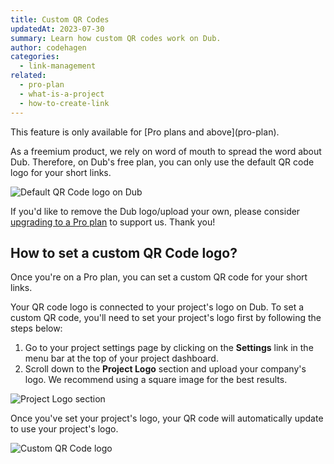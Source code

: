 ```yaml
---
title: Custom QR Codes
updatedAt: 2023-07-30
summary: Learn how custom QR codes work on Dub.
author: codehagen
categories:
  - link-management
related:
  - pro-plan
  - what-is-a-project
  - how-to-create-link
---
```


<Note variant="success">
  This feature is only available for [Pro plans and above](pro-plan).
</Note>

As a freemium product, we rely on word of mouth to spread the word about Dub. Therefore, on Dub's free plan, you can only use the default QR code logo for your short links.

<Image
  alt="Default QR Code logo on Dub"
  src="https://d2vwwcvoksz7ty.cloudfront.net/help/free-plan-qrcode.png"
  width={986}
  height={654}
/>

If you'd like to remove the Dub logo/upload your own, please consider [upgrading to a Pro plan](pro-plan#how-to-upgrade-to-pro) to support us. Thank you!

## How to set a custom QR Code logo?

Once you're on a Pro plan, you can set a custom QR code for your short links.

Your QR code logo is connected to your project's logo on Dub. To set a custom QR code, you'll need to set your project's logo first by following the steps below:

1. Go to your project settings page by clicking on the **Settings** link in the menu bar at the top of your project dashboard.
2. Scroll down to the **Project Logo** section and upload your company's logo. We recommend using a square image for the best results.

<Image
  alt="Project Logo section"
  src="https://d2vwwcvoksz7ty.cloudfront.net/help/project-logo-section.png"
  width={966}
  height={358}
/>

Once you've set your project's logo, your QR code will automatically update to use your project's logo.

<Image
  alt="Custom QR Code logo"
  src="https://d2vwwcvoksz7ty.cloudfront.net/changelog/custom-qr-codes.png"
  width={1271}
  height={773}
/>
